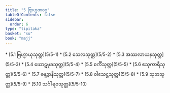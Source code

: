 ```yaml
---
title: "5 ဗြာဟ္မဏဝဂ္ဂ"
tableOfContents: false
sidebar:
  order: 6
type: "tipitaka"
basket: "su"
book: "majj"
---
```



<DynamicBreadcrumb />



<TableOfContents book="majj" section="5">
* [5.1 ဗြဟ္မာယုသုတ္တ](5/5-1)
* [5.2 သေလသုတ္တ](5/5-2)
* [5.3 အဿလာယနသုတ္တ](5/5-3)
* [5.4 ဃောဋမုခသုတ္တ](5/5-4)
* [5.5 စင်္ကီသုတ္တ](5/5-5)
* [5.6 ဧသုကာရီသုတ္တ](5/5-6)
* [5.7 ဓနဉ္ဇာနိသုတ္တ](5/5-7)
* [5.8 ဝါသေဋ္ဌသုတ္တ](5/5-8)
* [5.9 သုဘသုတ္တ](5/5-9)
* [5.10 သင်္ဂါရဝသုတ္တ](5/5-10)
</TableOfContents>